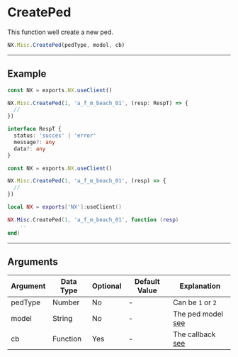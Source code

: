 
# CreatePed

This function well create a new ped.

```typescript
NX.Misc.CreatePed(pedType, model, cb)
```

---

## Example

<Tabs>
<TabItem value="ts" label="TypeScript">

```typescript
const NX = exports.NX.useClient()

NX.Misc.CreatePed(1, 'a_f_m_beach_01', (resp: RespT) => {
  //
})

interface RespT {
  status: 'succes' | 'error'
  message?: any
  data?: any
}
```

</TabItem>
<TabItem value="js" label="JavaScript">

```js
const NX = exports.NX.useClient()

NX.Misc.CreatePed(1, 'a_f_m_beach_01', (resp) => {
  //
})
```

</TabItem>
<TabItem value="lua" label="Lua">

```lua
local NX = exports['NX']:useClient()

NX.Misc.CreatePed(1, 'a_f_m_beach_01', function (resp)
    --
end)
```

</TabItem>
</Tabs>

---

## Arguments

| Argument | Data Type | Optional | Default Value | Explanation                                                                  |
| -------- | --------- | -------- | ------------- | ---------------------------------------------------------------------------- |
| pedType  | Number    | No       | -             | Can be `1` or `2`                                                            |
| model    | String    | No       | -             | The ped model [see](https://docs.fivem.net/docs/game-references/ped-models/) |
| cb       | Function  | Yes      | -             | The callback [see](https://docs.fivem.net/docs/game-references/ped-models/)  |
